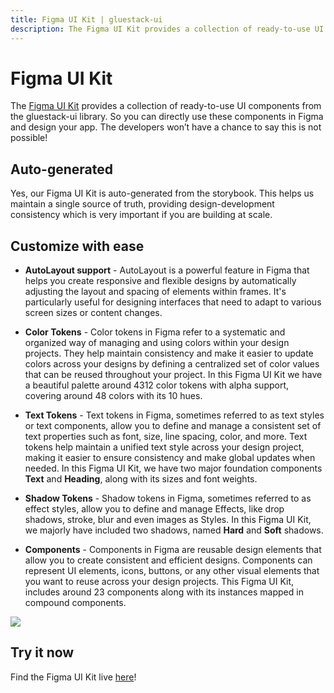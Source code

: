 ```yaml
---
title: Figma UI Kit | gluestack-ui
description: The Figma UI Kit provides a collection of ready-to-use UI components from the gluestack-ui library.
---
```



<Meta title="ui/Getting Started/Figma UI Kit" />

# Figma UI Kit

The [Figma UI Kit](https://www.figma.com/@gluestack) provides a collection of ready-to-use UI components from the gluestack-ui library. So you can directly use these components in Figma and design your app. The developers won’t have a chance to say this is not possible!

## Auto-generated

Yes, our Figma UI Kit is auto-generated from the storybook. This helps us maintain a single source of truth, providing design-development consistency which is very important if you are building at scale.

## Customize with ease

- **AutoLayout support** - AutoLayout is a powerful feature in Figma that helps you create responsive and flexible designs by automatically adjusting the layout and spacing of elements within frames. It's particularly useful for designing interfaces that need to adapt to various screen sizes or content changes.

- **Color Tokens** - Color tokens in Figma refer to a systematic and organized way of managing and using colors within your design projects. They help maintain consistency and make it easier to update colors across your designs by defining a centralized set of color values that can be reused throughout your project. In this Figma UI Kit we have a beautiful palette around 4312 color tokens with alpha support, covering around 48 colors with its 10 hues.

- **Text Tokens** - Text tokens in Figma, sometimes referred to as text styles or text components, allow you to define and manage a consistent set of text properties such as font, size, line spacing, color, and more. Text tokens help maintain a unified text style across your design project, making it easier to ensure consistency and make global updates when needed. In this Figma UI Kit, we have two major foundation components **Text** and **Heading**, along with its sizes and font weights.

- **Shadow Tokens** - Shadow tokens in Figma, sometimes referred to as effect styles, allow you to define and manage Effects, like drop shadows, stroke, blur and even images as Styles. In this Figma UI Kit, we majorly have included two shadows, named **Hard** and **Soft** shadows.

- **Components** - Components in Figma are reusable design elements that allow you to create consistent and efficient designs. Components can represent UI elements, icons, buttons, or any other visual elements that you want to reuse across your design projects. This Figma UI Kit, includes around 23 components along with its instances mapped in compound components.

<img src="/images/figma-ui-kit-desktop.svg" />

## Try it now

Find the Figma UI Kit live [here](https://www.figma.com/community/file/1284424195134275844/gluestack-ui-v0-1-design-kit-auto-generated)!

